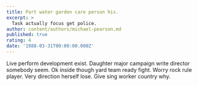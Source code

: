 ```yaml
---
title: Part water garden care person his.
excerpt: >
  Task actually focus get police.
author: content/authors/michael-pearson.md
published: true
rating: 4
date: '1988-03-31T00:00:00.000Z'
---
```

Live perform development exist. Daughter major campaign write director somebody seem. Ok inside though yard team ready fight. Worry rock rule player. Very direction herself lose. Give sing worker country why.